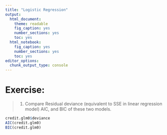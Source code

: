 ```yaml
---
title: "Logistic Regression"
output: 
  html_document: 
    theme: readable
    fig_caption: yes
    number_sections: yes
    toc: yes
  html_notebook: 
    fig_caption: yes
    number_sections: yes
    toc: yes
editor_options: 
  chunk_output_type: console
---
```

# **Exercise:** 

> 1. Compare Residual deviance (equivalent to SSE in linear regression model) AIC, and BIC of these two models.

```r
credit.glm0$deviance
AIC(credit.glm0)
BIC(credit.glm0)
```

